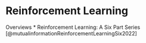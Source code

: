 # Reinforcement Learning {.unnumbered}

Overviews
* Reinforcement Learning: A Six Part Series [@mutualinformationReinforcementLearningSix2022]